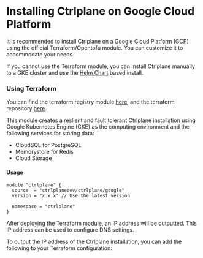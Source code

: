 # Installing Ctrlplane on Google Cloud Platform

It is recommended to install Ctrlplane on a Google Cloud Platform (GCP) using
the official Terraform/Opentofu module. You can customize it to accommodate your
needs.

If you cannot use the Terraform module, you can install Ctrlplane manually to a
GKE cluster and use the [Helm Chart](/install/helm) based install.

### Using Terraform

You can find the terraform registry module
[here](https://registry.terraform.io/modules/ctrlplanedev/ctrlplane/google/latest),
and the terraform repository
[here](https://github.com/ctrlplanedev/terraform-google-ctrlplane).

This module creates a reslient and fault tolerant Ctrlplane installation using
Google Kubernetes Engine (GKE) as the computing environment and the following
services for storing data:

- CloudSQL for PostgreSQL
- Memorystore for Redis
- Cloud Storage

#### Usage

```hcl
module "ctrlplane" {
  source  = "ctrlplanedev/ctrlplane/google"
  version = "x.x.x" // Use the latest version

  namespace = "ctrlplane"
}
```

After deploying the Terraform module, an IP address will be outputted. This IP
address can be used to configure DNS settings.

To output the IP address of the Ctrlplane installation, you can add the
following to your Terraform configuration:
